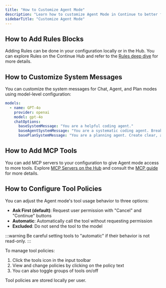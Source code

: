 ```yaml
---
title: "How to Customize Agent Mode"
description: "Learn how to customize Agent Mode in Continue to better fit your workflow and coding style."
sidebarTitle: "Customize Agent Mode"
---
```


## How to Add Rules Blocks

Adding Rules can be done in your configuration locally or in the Hub. You can explore Rules on the Continue Hub and refer to the [Rules deep dive](/customize/deep-dives/rules) for more details.

## How to Customize System Messages

You can customize the system messages for Chat, Agent, and Plan modes using model-level configuration:

```yaml
models:
  - name: GPT-4o
    provider: openai
    model: gpt-4o
    chatOptions:
      baseSystemMessage: "You are a helpful coding agent."
      baseAgentSystemMessage: "You are a systematic coding agent. Break down problems methodically."
      basePlanSystemMessage: "You are a planning agent. Create clear, actionable steps."
```

## How to Add MCP Tools

You can add MCP servers to your configuration to give Agent mode access to more tools. Explore [MCP Servers on the Hub](https://hub.continue.dev) and consult the [MCP guide](/customize/deep-dives/mcp) for more details.

## How to Configure Tool Policies

You can adjust the Agent mode's tool usage behavior to three options:

- **Ask First (default)**: Request user permission with "Cancel" and "Continue" buttons
- **Automatic**: Automatically call the tool without requesting permission
- **Excluded**: Do not send the tool to the model

:::warning
Be careful setting tools to "automatic" if their behavior is not read-only.
:::

To manage tool policies:

1. Click the tools icon in the input toolbar
2. View and change policies by clicking on the policy text
3. You can also toggle groups of tools on/off

Tool policies are stored locally per user.
